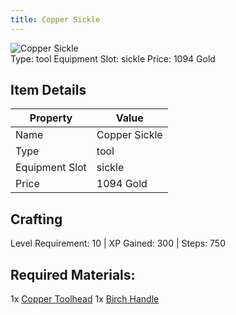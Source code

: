 ```yaml
---
title: Copper Sickle
---
```


<div className="flex items-start gap-6 mb-8">
  <div className="flex-shrink-0">
    <img src="/assets/resources/smithing/copper_sickle.png" alt="Copper Sickle" className="w-24 h-24 border rounded-lg" />
  </div>
  <div className="flex-1">
    <div className="space-y-2">
            <div className="flex flex-wrap gap-4 text-sm">
        <span className="px-2 py-1 bg-green-100 dark:bg-green-900 rounded-md">
          Type: tool
        </span>
        <span className="px-2 py-1 bg-purple-100 dark:bg-purple-900 rounded-md">
          Equipment Slot: sickle
        </span>
        <span className="px-2 py-1 bg-yellow-100 dark:bg-yellow-900 rounded-md">
          Price: 1094 Gold
        </span>
      </div>
    </div>
  </div>
</div>

## Item Details
| Property | Value |
|----------|-------|
| Name | Copper Sickle |
| Type | tool |
| Equipment Slot | sickle |
| Price | 1094 Gold |

## Crafting
Level Requirement: 10 | XP Gained: 300 | Steps: 750

## Required Materials:
1x [Copper Toolhead](/docs/resources/individual/copper_toolhead)
1x [Birch Handle](/docs/resources/individual/birch_handle)


